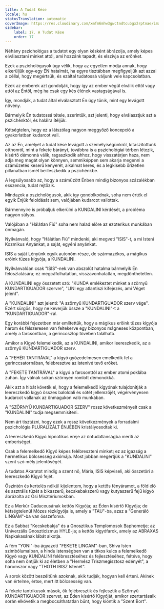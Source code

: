 ```yaml
---
title: A Tudat Kése
locale: hu
statusTranslation: automatic
coverImage: https://res.cloudinary.com/xmfm6mhw3gwctndtcubgx2rptnae/image/upload/v1741354419/small_cover_la_gran_rebelion_28716e29d2.webp
sidebar:
    label: 17. A Tudat Kése
    order: 17
---
```

Néhány pszichológus a tudatot egy olyan késként ábrázolja, amely képes elválasztani minket attól, ami hozzánk tapadt, és elszívja az erőnket.

Ezek a pszichológusok úgy vélik, hogy az egyetlen módja annak, hogy elkerüljük egy-egy ÉN hatalmát, ha egyre tisztábban megfigyeljük azt azzal a céllal, hogy megértsük, és ezáltal tudatossá váljunk vele kapcsolatban.

Ezek az emberek azt gondolják, hogy így az ember végül elválik ettől vagy attól az Éntől, még ha csak egy kés élének vastagságával is.

Így, mondják, a tudat által elválasztott Én úgy tűnik, mint egy levágott növény.

Bármelyik Én tudatossá tétele, szerintük, azt jelenti, hogy elválasztjuk azt a pszichénktől, és halálra ítéljük.

Kétségtelen, hogy ez a látszólag nagyon meggyőző koncepció a gyakorlatban kudarcot vall.

Az az Én, amelyet a tudat kése levágott a személyiségünkről, kitaszítottunk otthonról, mint a fekete bárányt, továbbra is a pszichológiai térben létezik, kísértő démonná válik, ragaszkodik ahhoz, hogy visszatérjen haza, nem adja meg magát olyan könnyen, semmiképpen sem akarja megenni a száműzetés keserű kenyerét, alkalmat keres, és a legkisebb őrizetlen pillanatban ismét beilleszkedik a pszichénkbe.

A legsúlyosabb az, hogy a száműzött Énben mindig bizonyos százalékban esszencia, tudat rejtőzik.

Mindazok a pszichológusok, akik így gondolkodnak, soha nem érték el egyik Énjük feloldását sem, valójában kudarcot vallottak.

Bármennyire is próbáljuk elkerülni a KUNDALINI kérdését, a probléma nagyon súlyos.

Valójában a "Hálátlan Fiú" soha nem halad előre az ezoterikus munkában önmagán.

Nyilvánvaló, hogy "Hálátlan Fiú" mindenki, aki megveti "ISIS"-t, a mi Isteni Kozmikus Anyánkat, a saját, egyéni anyánkat.

ISIS a saját Lényünk egyik autonóm része, de származékos, a mágikus erőink tüzes kígyója, a KUNDALINI.

Nyilvánvalóan csak "ISIS"-nek van abszolút hatalma bármelyik Én feloszlatására; ez megcáfolhatatlan, visszavonhatatlan, megdönthetetlen.

A KUNDALINI egy összetett szó: "KUNDA emlékeztet minket a szörnyű KUNDARTIGUADOR szervre", "LINI egy atlantiszi kifejezés, ami Véget jelent".

A "KUNDALINI" azt jelenti: "A szörnyű KUNDARTIGUADOR szerv vége". Ezért sürgős, hogy ne keverjük össze a "KUNDALINI"-t a "KUNDARTIGUADOR"-ral.

Egy korábbi fejezetben már említettük, hogy a mágikus erőink tüzes kígyója három és félszeresen van feltekerve egy bizonyos mágneses központban, amely a farcsontban, a gerincoszlop tövében található.

Amikor a Kígyó felemelkedik, az a KUNDALINI, amikor leereszkedik, az a szörnyű KUNDARTIGUADOR szerv.

A "FEHÉR TANTRÁVAL" a kígyó győzedelmesen emelkedik fel a gerinccsatornában, felébresztve az istenivé tevő erőket.

A "FEKETE TANTRÁVAL" a kígyó a farcsonttól az ember atomi poklába zuhan. Így válnak sokan szörnyen romlott démonokká.

Akik azt a hibát követik el, hogy a felemelkedő kígyónak tulajdonítják a leereszkedő kígyó összes baloldali és sötét jellemzőjét, végérvényesen kudarcot vallanak az önmagukon való munkában.

A "SZÖRNYŰ KUNDARTIGUADOR SZERV" rossz következményeit csak a "KUNDALINI" tudja megsemmisíteni.

Nem árt tisztázni, hogy ezek a rossz következmények a forradalmi pszichológia PLURALIZÁLT ÉNJÉBEN kristályosodtak ki.

A leereszkedő Kígyó hipnotikus ereje az öntudatlanságba meríti az emberiséget.

Csak a felemelkedő Kígyó képes felébreszteni minket; ez az igazság a hermetikus bölcsesség axiómája. Most jobban megértjük a "KUNDALINI" szent szó mély jelentőségét.

A tudatos Akaratot mindig a szent nő, Mária, ISIS képviseli, aki összetöri a leereszkedő Kígyó fejét.

Őszintén és kertelés nélkül kijelentem, hogy a kettős fényáramot, a föld élő és asztrális tüzét a bikaszerű, kecskebakszerű vagy kutyaszerű fejű kígyó ábrázolta az Ősi Misztériumokban.

Ez a Merkúr Caduceusának kettős Kígyója; az Éden kísértő Kígyója; de kétségtelenül Mózes rézkígyója is, amely a "TAU"-ba, azaz a "Generáló LINGAM"-ba van összefonva.

Ez a Sabbat "Kecskebakja" és a Gnosztikus Templomosok Baphometje; az Univerzális Gnoszticizmus HYLE-ja; a kettős kígyófarok, amely az ABRAXAS Napkakasának lábát alkotja.

A fém "YONI"-ba ágyazott "FEKETE LINGAM"-ban, Shiva Isten szimbólumaiban, a hindu istenségben van a titkos kulcs a felemelkedő Kígyó vagy KUNDALINI felébresztéséhez és fejlesztéséhez, feltéve, hogy soha nem öntjük ki az életben a "Hermész Triszmegisztosz edényét", a háromszor nagy "THOTH IBISZ Istenét".

A sorok között beszéltünk azoknak, akik tudják, hogyan kell érteni. Akinek van értelme, értse, mert itt bölcsesség van.

A fekete tantrikusok mások, ők felébresztik és fejlesztik a Szörnyű KUNDARTIGUADOR szervet, az Éden kísértő Kígyóját, amikor szertartásaik során elkövetik a megbocsáthatatlan bűnt, hogy kiöntik a "Szent Bort".

